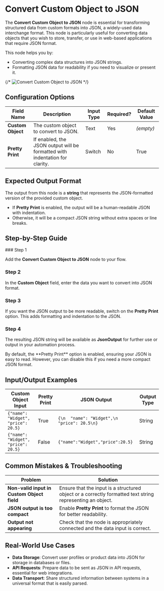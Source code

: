 
# Convert Custom Object to JSON

The **Convert Custom Object to JSON** node is essential for transforming structured data from custom formats into JSON, a widely-used data interchange format. This node is particularly useful for converting data objects that you wish to store, transfer, or use in web-based applications that require JSON format.

This node helps you by:

- Converting complex data structures into JSON strings.
- Formatting JSON data for readability if you need to visualize or present it.

{/* ![Convert Custom Object to JSON](./convert-custom-object-to-json.png) */}

## Configuration Options

| Field Name        | Description                                                                 | Input Type | Required? | Default Value |
| ----------------- | --------------------------------------------------------------------------- | ---------- | --------- | ------------- |
| **Custom Object** | The custom object to convert to JSON.                                       | Text       | Yes       | _(empty)_     |
| **Pretty Print**  | If enabled, the JSON output will be formatted with indentation for clarity. | Switch     | No        | True          |

## Expected Output Format

The output from this node is a **string** that represents the JSON-formatted version of the provided custom object.

- If **Pretty Print** is enabled, the output will be a human-readable JSON with indentation.
- Otherwise, it will be a compact JSON string without extra spaces or line breaks.

## Step-by-Step Guide

<Steps>
### Step 1

Add the **Convert Custom Object to JSON** node to your flow.

### Step 2

In the **Custom Object** field, enter the data you want to convert into JSON format.

### Step 3

If you want the JSON output to be more readable, switch on the **Pretty Print** option. This adds formatting and indentation to the JSON.

### Step 4

The resulting JSON string will be available as **JsonOutput** for further use or output in your automation process.

</Steps>

<Callout type="info" title="Note">
  By default, the **Pretty Print** option is enabled, ensuring your JSON is easy
  to read. However, you can disable this if you need a more compact JSON format.
</Callout>

## Input/Output Examples

| Custom Object Input                 | Pretty Print | JSON Output                                  | Output Type |
| ----------------------------------- | ------------ | -------------------------------------------- | ----------- |
| `{"name": "Widget", "price": 20.5}` | True         | `{\n  "name": "Widget",\n  "price": 20.5\n}` | String      |
| `{"name": "Widget", "price": 20.5}` | False        | `{"name":"Widget","price":20.5}`             | String      |

## Common Mistakes & Troubleshooting

| Problem                                    | Solution                                                                                                  |
| ------------------------------------------ | --------------------------------------------------------------------------------------------------------- |
| **Non-valid input in Custom Object field** | Ensure that the input is a structured object or a correctly formatted text string representing an object. |
| **JSON output is too compact**             | Enable **Pretty Print** to format the JSON for better readability.                                        |
| **Output not appearing**                   | Check that the node is appropriately connected and the data input is correct.                             |

## Real-World Use Cases

- **Data Storage**: Convert user profiles or product data into JSON for storage in databases or files.
- **API Requests**: Prepare data to be sent as JSON in API requests, essential for web integrations.
- **Data Transport**: Share structured information between systems in a universal format that is easily parsed.
